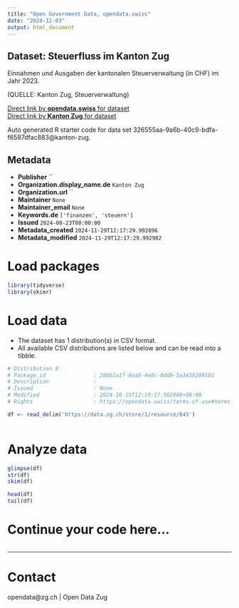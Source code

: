 ```yaml
---
title: "Open Government Data, opendata.swiss"
date: "2024-12-03"
output: html_document
---
```


## Dataset: Steuerfluss im Kanton Zug

Einnahmen und Ausgaben der kantonalen Steuerverwaltung (in CHF) im Jahr 2023.

(QUELLE: Kanton Zug, Steuerverwaltung)

[Direct link by **opendata.swiss** for dataset](https://opendata.swiss/de/dataset/steuerfluss-im-kanton-zug)<br>
[Direct link by **Kanton Zug** for dataset](https://www.zg.ch/behoerden/gesundheitsdirektion/statistikfachstelle/themen/oeffentliche-finanzen/steuerstatistik?ebene=e01&kennzahl=k01)

Auto generated R starter code for data set 326555aa-9a6b-40c9-bdfa-f6587dfac883@kanton-zug.

## Metadata

- **Publisher** ``
- **Organization.display_name.de** `Kanton Zug`
- **Organization.url** ``
- **Maintainer** `None`
- **Maintainer_email** `None`
- **Keywords.de** `['finanzen', 'steuern']`
- **Issued** `2024-08-23T00:00:00`
- **Metadata_created** `2024-11-29T12:17:29.992896`
- **Metadata_modified** `2024-11-29T12:17:29.992902`


# Load packages

```r

library(tidyverse)
library(skimr)

```

# Load data

-   The dataset has 1 distribution(s) in CSV format.
-   All available CSV distributions are listed below and can be read into a tibble.

```r

# Distribution 0
# Package_id               : 28bb1a1f-8ea9-4e0c-8dd9-5a3438299101
# Description              : 
# Issued                   : None
# Modified                 : 2024-10-15T12:19:17.502000+00:00
# Rights                   : https://opendata.swiss/terms-of-use#terms_by

df <- read_delim('https://data.zg.ch/store/1/resource/845')



```

# Analyze data

```r

glimpse(df)
str(df)
skim(df)

head(df)
tail(df)

```

# Continue your code here...

```r

```

------------------------------------------------------------------------

# Contact

opendata@zg.ch | Open Data Zug
